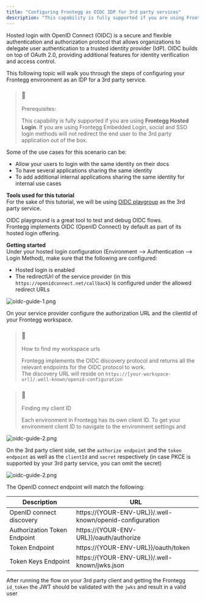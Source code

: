 ```yaml
---
title: "Configuring Frontegg as OIDC IDP for 3rd party services"
description: "This capability is fully supported if you are using Frontegg Hosted Login"
---
```


Hosted login with OpenID Connect (OIDC) is a secure and flexible authentication and authorization protocol that allows organizations to delegate user authentication to a trusted identity provider (IdP). OIDC builds on top of OAuth 2.0, providing additional features for identity verification and access control.

This following topic will walk you through the steps of configuring your Frontegg environment as an IDP for a 3rd party service.

> ### 🚧
> 
> Prerequisites:
> 
> This capability is fully supported if you are using **Frontegg Hosted Login**. If you are using Frontegg Embedded Login, social and SSO login methods will not redirect the end user to the 3rd party application out of the box.

Some of the use cases for this scenario can be:

* Allow your users to login with the same identity on their docs
* To have several applications sharing the same identity
* To add additional internal applications sharing the same identity for internal use cases

**Tools used for this tutorial**  
For the sake of this tutorial, we will be using [OIDC playgroup](https://openidconnect.net/) as the 3rd party service.

OIDC playground is a great tool to test and debug OIDC flows.  
Frontegg implements OIDC (OpenID Connect) by default as part of its hosted login offering.

**Getting started**  
Under your hosted login configuration (Environment --> Authentication --> Login Method), make sure that the following are configured: 

* Hosted login is enabled
* The redirectUrl of the service provider (in this `https://openidconnect.net/callback`) is configured under the allowed redirect URLs

![](/images/e85e5a9-oidc-guide-1.png "oidc-guide-1.png")

On your service provider configure the authorization URL and the clientId of your Frontegg workspace.

> ### 📘
> 
> How to find my workspace urls
> 
> Frontegg implements the OIDC discovery protocol and returns all the relevant endpoints for the OIDC protocol to work.  
> The discovery URL will reside on `https://[your-workspace-url]/.well-known/openid-configuration`

> ### 📘
> 
> Finding my client ID
> 
> Each environment in Frontegg has its own client ID. To get your environment client ID to navigate to the environment settings and

![](/images/ce7057f-oidc-guide-2.png "oidc-guide-2.png")

On the 3rd party client side, set the `authorize endpoint` and the `token endpoint` as well as the `clientId` and `secret` respectively (in case PKCE is supported by your 3rd party service, you can omit the secret)

![](/images/118895c-oidc-guide-2.png "oidc-guide-2.png")

The OpenID connect endpoint will match the following:

| Description                  | URL                                                      |
| ---------------------------- | -------------------------------------------------------- |
| OpenID connect discovery     | https://{YOUR-ENV-URL}}/.well-known/openid-configuration |
| Authorization Token Endpoint | https://{YOUR-ENV-URL}}/oauth/authorize                  |
| Token Endpoint               | https://{YOUR-ENV-URL}}/oauth/token                      |
| Token Keys Endpoint          | https://{YOUR-ENV-URL}}/.well-known/jwks.json            |

After running the flow on your 3rd party client and getting the Frontegg `id_token` the JWT should be validated with the `jwks` and result in a valid user